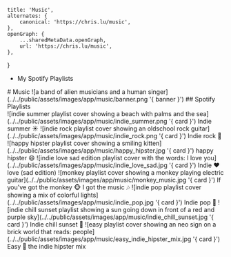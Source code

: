 
    title: 'Music',
    alternates: {
        canonical: 'https://chris.lu/music',
    },
    openGraph: {
        ...sharedMetaData.openGraph,
        url: 'https://chris.lu/music',
    },
}

<aside>
    <div className="asideCore">
        <ul className="linksList">
            <li>
                <FontAwesomeIcon icon={faSpotify} color='white' size="2x" className="social" /> <BaseLink href="https://open.spotify.com/user/chriswwweb/playlists">My Spotify Playlists</BaseLink>
            </li>
        </ul>
        <AsideContent />
    </div>
</aside>
<section id="music" className="middle">
    # Music
    ![a band of alien musicians and a human singer](../../public/assets/images/app/music/banner.png '{ banner }')
    ## Spotify Playlists
    <div className="grid">
        <Link href="https://open.spotify.com/playlist/0ju1z7ELlpnSeabW2kEuQT" className={styles.preview}>
            ![indie summer playlist cover showing a beach with palms and the sea](../../public/assets/images/app/music/indie_summer.png '{ card }')
            <span className={styles.title}>Indie summer ☀️</span>
        </Link>
        <Link href="https://open.spotify.com/playlist/341fyZWfso1OzWrQjfnHyV" className={styles.preview}>
            ![indie rock playlist cover showing an oldschool rock guitar](../../public/assets/images/app/music/indie_rock.png '{ card }')
            <span className={styles.title}>Indie rock 🎸</span>
        </Link>
        <Link href="https://open.spotify.com/playlist/67UDicGisTxY0heokY0Xuz" className={styles.preview}>
            ![happy hipster playlist cover showing a smiling kitten](../../public/assets/images/app/music/happy_hipster.jpg '{ card }')
            <span className={styles.title}>happy hipster 😄</span>
        </Link>
        <Link href="https://open.spotify.com/playlist/0s3e11aWxOCbXBfCoI066J" className={styles.preview}>
            ![indie love sad edition playlist cover with the words: I love you](../../public/assets/images/app/music/indie_love_sad.jpg '{ card }')
            <span className={styles.title}>Indie ❤️ love (sad edition)</span>
        </Link>
        <Link href="https://open.spotify.com/playlist/6QMS1aXyGbebKuyGaixz34" className={styles.preview}>
            ![monkey playlist cover showing a monkey playing electric guitar](../../public/assets/images/app/music/monkey_music.jpg '{ card }')
            <span className={styles.title}>If you&apos;ve got the monkey 🐵 I got the music 🎶</span>
        </Link>
        <Link href="https://open.spotify.com/playlist/1TRFxCiaBoqrhJsIoSREfx" className={styles.preview}>
            ![indie pop playlist cover showing a mix of colorful lights](../../public/assets/images/app/music/indie_pop.jpg '{ card }')
            <span className={styles.title}>Indie pop 🎉</span>
        </Link>
        <Link href="https://open.spotify.com/playlist/68FWf8WueCZwFWmZstyjkX" className={styles.preview}>
            ![indie chill sunset playlist showing a sun going down in front of a red and purple sky](../../public/assets/images/app/music/indie_chill_sunset.jpg '{ card }')
            <span className={styles.title}>Indie chill sunset 🌇</span>
        </Link>
        <Link href="https://open.spotify.com/playlist/6h3ikUhQu8CxFsuTTJC8TR" className={styles.preview}>
            ![easy playlist cover showing an neo sign on a brick world that reads: people](../../public/assets/images/app/music/easy_indie_hipster_mix.jpg '{ card }')
            <span className={styles.title}>Easy 🎵 the indie hipster mix</span>
        </Link>
    </div>
</section>
